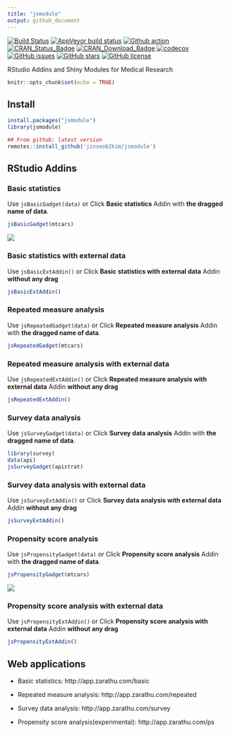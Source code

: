 ```yaml
---
title: "jsmodule"
output: github_document
---
```


[![Build Status](https://travis-ci.org/jinseob2kim/jsmodule.svg?branch=master)](https://travis-ci.org/jinseob2kim/jsmodule)
[![AppVeyor build status](https://ci.appveyor.com/api/projects/status/github/jinseob2kim/jsmodule?branch=master&svg=true)](https://ci.appveyor.com/project/jinseob2kim/jsmodule)
[![Github action](https://github.com/jinseob2kim/jsmodule/workflows/R-CMD-check/badge.svg)](https://github.com/jinseob2kim/jsmodule/actions)
[![CRAN\_Status\_Badge](https://www.r-pkg.org/badges/version/jsmodule)](https://cran.r-project.org/package=jsmodule)
[![CRAN\_Download\_Badge](https://cranlogs.r-pkg.org/badges/jsmodule)](https://CRAN.R-project.org/package=jsmodule)
[![codecov](https://codecov.io/github/jinseob2kim/jsmodule/branch/master/graphs/badge.svg)](https://codecov.io/github/jinseob2kim/jsmodule)
[![GitHub issues](https://img.shields.io/github/issues/jinseob2kim/jsmodule.svg)](https://github.com/jinseob2kim/jsmodule/issues)
[![GitHub stars](https://img.shields.io/github/stars/jinseob2kim/jsmodule.svg)](https://github.com/jinseob2kim/jsmodule/stargazers)
[![GitHub license](https://img.shields.io/github/license/jinseob2kim/jsmodule.svg)](https://github.com/jinseob2kim/jsmodule/blob/master/LICENSE)


RStudio Addins and Shiny Modules for Medical Research

```r
knitr::opts_chunk$set(echo = TRUE)
```

## Install

```r
install.packages("jsmodule")
library(jsmodule)

## From github: latest version
remotes::install_github('jinseob2kim/jsmodule')

```

## RStudio Addins

### Basic statistics 

Use `jsBasicGadget(data)` or Click **Basic statistics** Addin with **the dragged name of data**. 

```r
jsBasicGadget(mtcars)
```

![](vignettes/figures/addin.gif)

### Basic statistics with external data

Use `jsBasicExtAddin()` or Click **Basic statistics with external data** Addin **without any drag**  

```r
jsBasicExtAddin()
```


### Repeated measure analysis

Use `jsRepeatedGadget(data)` or Click **Repeated measure analysis** Addin with **the dragged name of data**. 

```r
jsRepeatedGadget(mtcars)
```

### Repeated measure analysis with external data

Use `jsRepeatedExtAddin()` or Click **Repeated measure analysis with external data** Addin **without any drag**  

```r
jsRepeatedExtAddin()
```



### Survey data analysis

Use `jsSurveyGadget(data)` or Click **Survey data analysis** Addin with **the dragged name of data**. 

```r
library(survey)
data(api)
jsSurveyGadget(apistrat)
```

### Survey data analysis with external data

Use `jsSurveyExtAddin()` or Click **Survey data analysis with external data** Addin **without any drag**  

```r
jsSurveyExtAddin()
```



### Propensity score analysis

Use `jsPropensityGadget(data)` or Click **Propensity score analysis** Addin with **the dragged name of data**. 

```r
jsPropensityGadget(mtcars)
```

![](vignettes/figures/ps.png)

### Propensity score analysis with external data

Use `jsPropensityExtAddin()` or Click **Propensity score analysis with external data** Addin **without any drag**  

```r
jsPropensityExtAddin()
```


## Web applications

* Basic statistics: http://app.zarathu.com/basic

* Repeated measure analysis: http://app.zarathu.com/repeated

* Survey data analysis: http://app.zarathu.com/survey

* Propensity score analysis(experimental): http://app.zarathu.com/ps


